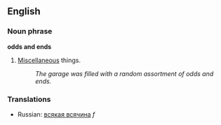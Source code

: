 ==English==

===Noun phrase===
'''odds and ends''' {{alwaysplural}}

# {{idiom}} [[miscellaneous|Miscellaneous]] things.
#: ''The garage was filled with a random assortment of odds and ends.''

<!-- These are mostly synonyms for "a collection of various things", not the things themselves
===Synonyms===
[[farrago]], [[hodgepodge]], [[hotchpotch]], [[melange]], [[mingle-mangle]], [[mishmash]], [[oddments]], [[omnium-gatherum]], [[ragbag]]
-->

===Translations===
{{checktrans}} <!-- Does this translate the old (incorrect) definition or the new one? -->
*Russian: [[всякая всячина]] ''f''